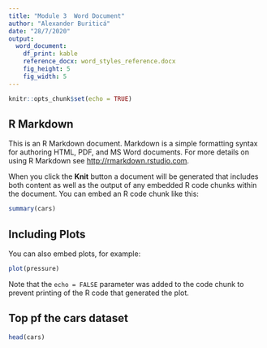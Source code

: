 ```yaml
---
title: "Module 3  Word Document"
author: "Alexander Buriticá"
date: "28/7/2020"
output: 
  word_document: 
    df_print: kable
    reference_docx: word_styles_reference.docx
    fig_height: 5
    fig_width: 5
---
```


```r
knitr::opts_chunk$set(echo = TRUE)
```

## R Markdown

This is an R Markdown document. Markdown is a simple formatting syntax for authoring HTML, PDF, and MS Word documents. For more details on using R Markdown see <http://rmarkdown.rstudio.com>.

When you click the **Knit** button a document will be generated that includes both content as well as the output of any embedded R code chunks within the document. You can embed an R code chunk like this:

```r
summary(cars)
```

## Including Plots

You can also embed plots, for example:

```r
plot(pressure)
```

Note that the `echo = FALSE` parameter was added to the code chunk to prevent printing of the R code that generated the plot.

## Top pf the cars dataset


```r
head(cars)
```

